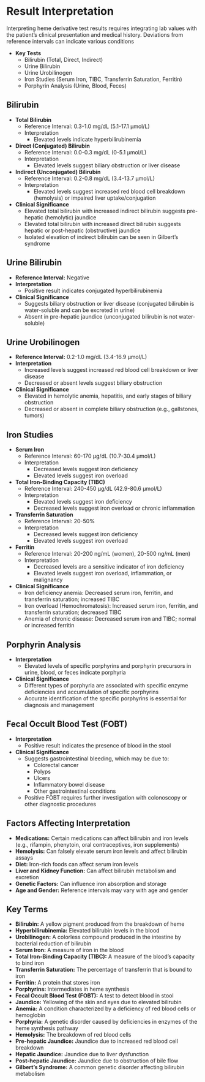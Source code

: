 # Result Interpretation {-}

Interpreting heme derivative test results requires integrating lab values with the patient's clinical presentation and medical history. Deviations from reference intervals can indicate various conditions

*   **Key Tests**
    *   Bilirubin (Total, Direct, Indirect)
    *   Urine Bilirubin
    *   Urine Urobilinogen
    *   Iron Studies (Serum Iron, TIBC, Transferrin Saturation, Ferritin)
    *   Porphyrin Analysis (Urine, Blood, Feces)

## **Bilirubin** {-}

*   **Total Bilirubin**
    *   Reference Interval: 0.3-1.0 mg/dL (5.1-17.1 μmol/L)
    *   Interpretation
        *   Elevated levels indicate hyperbilirubinemia
*   **Direct (Conjugated) Bilirubin**
    *   Reference Interval: 0.0-0.3 mg/dL (0-5.1 μmol/L)
    *   Interpretation
        *   Elevated levels suggest biliary obstruction or liver disease
*   **Indirect (Unconjugated) Bilirubin**
    *   Reference Interval: 0.2-0.8 mg/dL (3.4-13.7 μmol/L)
    *   Interpretation
        *   Elevated levels suggest increased red blood cell breakdown (hemolysis) or impaired liver uptake/conjugation
*   **Clinical Significance**
    *   Elevated total bilirubin with increased indirect bilirubin suggests pre-hepatic (hemolytic) jaundice
    *   Elevated total bilirubin with increased direct bilirubin suggests hepatic or post-hepatic (obstructive) jaundice
    *   Isolated elevation of indirect bilirubin can be seen in Gilbert's syndrome

## **Urine Bilirubin** {-}

*   **Reference Interval:** Negative
*   **Interpretation**
    *   Positive result indicates conjugated hyperbilirubinemia
*   **Clinical Significance**
    *   Suggests biliary obstruction or liver disease (conjugated bilirubin is water-soluble and can be excreted in urine)
    *   Absent in pre-hepatic jaundice (unconjugated bilirubin is not water-soluble)

## **Urine Urobilinogen** {-}

*   **Reference Interval:** 0.2-1.0 mg/dL (3.4-16.9 μmol/L)
*   **Interpretation**
    *   Increased levels suggest increased red blood cell breakdown or liver disease
    *   Decreased or absent levels suggest biliary obstruction
*   **Clinical Significance**
    *   Elevated in hemolytic anemia, hepatitis, and early stages of biliary obstruction
    *   Decreased or absent in complete biliary obstruction (e.g., gallstones, tumors)

## **Iron Studies** {-}

*   **Serum Iron**
    *   Reference Interval: 60-170 μg/dL (10.7-30.4 μmol/L)
    *   Interpretation
        *   Decreased levels suggest iron deficiency
        *   Elevated levels suggest iron overload
*   **Total Iron-Binding Capacity (TIBC)**
    *   Reference Interval: 240-450 μg/dL (42.9-80.6 μmol/L)
    *   Interpretation
        *   Elevated levels suggest iron deficiency
        *   Decreased levels suggest iron overload or chronic inflammation
*   **Transferrin Saturation**
    *   Reference Interval: 20-50%
    *   Interpretation
        *   Decreased levels suggest iron deficiency
        *   Elevated levels suggest iron overload
*   **Ferritin**
    *   Reference Interval: 20-200 ng/mL (women), 20-500 ng/mL (men)
    *   Interpretation
        *   Decreased levels are a sensitive indicator of iron deficiency
        *   Elevated levels suggest iron overload, inflammation, or malignancy
*   **Clinical Significance**
    *   Iron deficiency anemia: Decreased serum iron, ferritin, and transferrin saturation; increased TIBC
    *   Iron overload (Hemochromatosis): Increased serum iron, ferritin, and transferrin saturation; decreased TIBC
    *   Anemia of chronic disease: Decreased serum iron and TIBC; normal or increased ferritin

## **Porphyrin Analysis** {-}

*   **Interpretation**
    *   Elevated levels of specific porphyrins and porphyrin precursors in urine, blood, or feces indicate porphyria
*   **Clinical Significance**
    *   Different types of porphyria are associated with specific enzyme deficiencies and accumulation of specific porphyrins
    *   Accurate identification of the specific porphyrins is essential for diagnosis and management

## **Fecal Occult Blood Test (FOBT)** {-}

*   **Interpretation**
    *   Positive result indicates the presence of blood in the stool
*   **Clinical Significance**
    *   Suggests gastrointestinal bleeding, which may be due to:
        *   Colorectal cancer
        *   Polyps
        *   Ulcers
        *   Inflammatory bowel disease
        *   Other gastrointestinal conditions
    *   Positive FOBT requires further investigation with colonoscopy or other diagnostic procedures

## **Factors Affecting Interpretation** {-}

*   **Medications:** Certain medications can affect bilirubin and iron levels (e.g., rifampin, phenytoin, oral contraceptives, iron supplements)
*   **Hemolysis:** Can falsely elevate serum iron levels and affect bilirubin assays
*   **Diet:** Iron-rich foods can affect serum iron levels
*   **Liver and Kidney Function:** Can affect bilirubin metabolism and excretion
*   **Genetic Factors:** Can influence iron absorption and storage
*   **Age and Gender:** Reference intervals may vary with age and gender

## **Key Terms** {-}

*   **Bilirubin:** A yellow pigment produced from the breakdown of heme
*   **Hyperbilirubinemia:** Elevated bilirubin levels in the blood
*   **Urobilinogen:** A colorless compound produced in the intestine by bacterial reduction of bilirubin
*   **Serum Iron:** A measure of iron in the blood
*   **Total Iron-Binding Capacity (TIBC):** A measure of the blood's capacity to bind iron
*   **Transferrin Saturation:** The percentage of transferrin that is bound to iron
*   **Ferritin:** A protein that stores iron
*   **Porphyrins:** Intermediates in heme synthesis
*   **Fecal Occult Blood Test (FOBT):** A test to detect blood in stool
*   **Jaundice:** Yellowing of the skin and eyes due to elevated bilirubin
*   **Anemia:** A condition characterized by a deficiency of red blood cells or hemoglobin
*   **Porphyria:** A genetic disorder caused by deficiencies in enzymes of the heme synthesis pathway
*   **Hemolysis:** The breakdown of red blood cells
*   **Pre-hepatic Jaundice:** Jaundice due to increased red blood cell breakdown
*   **Hepatic Jaundice:** Jaundice due to liver dysfunction
*   **Post-hepatic Jaundice:** Jaundice due to obstruction of bile flow
*   **Gilbert's Syndrome:** A common genetic disorder affecting bilirubin metabolism
